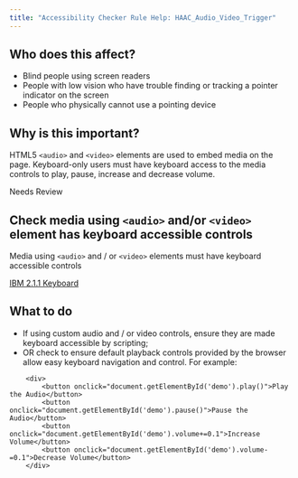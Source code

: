 ```yaml
---
title: "Accessibility Checker Rule Help: HAAC_Audio_Video_Trigger"
---
```


<div className="toolHelp">
<Row>
<Column colLg={5} colMd={3} colSm={4} className="toolLeft">

## Who does this affect?

* Blind people using screen readers
* People with low vision who have trouble finding or tracking a pointer indicator on the screen
* People who physically cannot use a pointing device

## Why is this important?

HTML5 `<audio>` and `<video>` elements are used to embed media on the page. Keyboard-only users must have keyboard access to the media controls to play, pause, increase and decrease volume.

</Column>
<Column colLg={11} colMd={5} colSm={4} className="toolMain">

<div className="level-violation">
Needs Review
</div>

## Check media using `<audio>` and/or `<video>` element has keyboard accessible controls
Media using `<audio>` and / or `<video>` elements must have keyboard accessible controls

[IBM 2.1.1 Keyboard](http://www.ibm.com/able/guidelines/ci162/keyboard.html) 

<div id="elementLocation">
</div>

## What to do

* If using custom audio and / or video controls, ensure they are made keyboard accessible by scripting;
* OR check to ensure default playback controls provided by the browser allow easy keyboard navigation and control.
For example:
```<audio id="demo" src="audio.mp3"></audio>
    <div>
        <button onclick="document.getElementById('demo').play()">Play the Audio</button>
        <button onclick="document.getElementById('demo').pause()">Pause the Audio</button>
        <button onclick="document.getElementById('demo').volume+=0.1">Increase Volume</button>
        <button onclick="document.getElementById('demo').volume-=0.1">Decrease Volume</button>
    </div>
```
</Column>
</Row>
</div>

